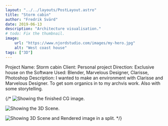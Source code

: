 ```yaml
---
layout: "../../layouts/PostLayout.astro"
title: "Storm cabin"
author: "Fredrik Svärd"
date: 2019-06-13
description: "Architecture visualisation."
# todo: Fix the thumbnail.
image:
    url: "https://www.njordstudio.com/images/my-hero.jpg"
    alt: "West coast house"
tags: ["3D"]
---
```



Project Name: Storm cabin
Client: Personal project
Direction: Exclusive house on the
Software Used: Blender, Marvelous Designer, Clarisse, Photoshop
Description: I wanted to make an environment with Clarisse and Marvelous Designer. To get som organics in to my archvis work. Also with some storytelling.


{/* <Image
    src="https://njordstudioab-776988930.imgix.net/images/project_02/Njord_Studio_Storm_Cabin_01.jpg"
    alt="Showing the finished CG image."
    placeholder="blurhash"
/>

<Image
    src="https://njordstudioab-776988930.imgix.net/images/project_02/Njord_Studio_Storm_Cabin_02.jpg"
    alt="Showing the 3D Scene."
    placeholder="blurhash"
/>

<Image
    src="https://njordstudioab-776988930.imgix.net/images/project_02/Njord_Studio_Storm_Cabin_03.jpg"
    alt="Showing 3D Scene and Rendered image in a split."
    placeholder="blurhash"
/> */}